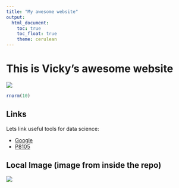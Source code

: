 ```yaml
---
title: "My awesome website"
output: 
  html_document:
    toc: true
    toc_float: true
    theme: cerulean
---
```


# This is Vicky's awesome website

![](https://media.giphy.com/media/drXGoW1iudhKw/giphy.gif)

```r
rnorm(10)
```

## Links 

Lets link useful tools for data science: 

* [Google](https://www.google.com/)
* [P8105](https://p8105.com/)

## Local Image (image from inside the repo)

![](images/gradpic.jpg)
